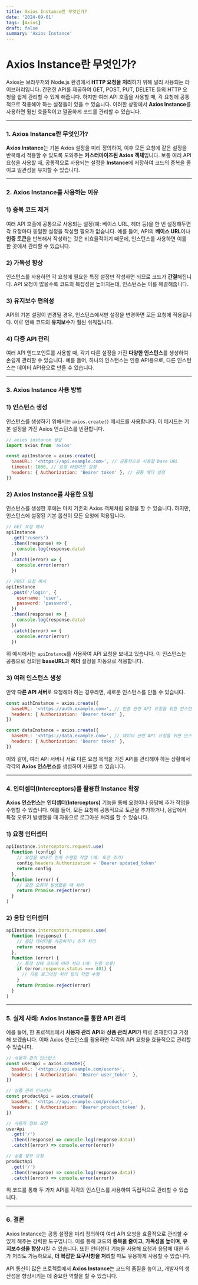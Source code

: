 ```yaml
---
title: Axios Instance란 무엇인가?
date: '2024-09-01'
tags: [Axios]
draft: false
summary: 'Axios Instance'
---
```


# Axios Instance란 무엇인가?

Axios는 브라우저와 Node.js 환경에서 **HTTP 요청을 처리**하기 위해 널리 사용되는 라이브러리입니다. 간편한 API를 제공하여 GET, POST, PUT, DELETE 등의 HTTP 요청을 쉽게 관리할 수 있게 해줍니다. 하지만 여러 API 호출을 사용할 때, 각 요청에 공통적으로 적용해야 하는 설정들이 있을 수 있습니다. 이러한 상황에서 **Axios Instance**를 사용하면 훨씬 효율적이고 깔끔하게 코드를 관리할 수 있습니다.

---

### 1. **Axios Instance란 무엇인가?**

**Axios Instance**는 기본 Axios 설정을 미리 정의하여, 이후 모든 요청에 같은 설정을 반복해서 적용할 수 있도록 도와주는 **커스터마이즈된 Axios 객체**입니다. 보통 여러 API 요청을 사용할 때, 공통적으로 사용되는 설정을 **Instance**에 저장하여 코드의 중복을 줄이고 일관성을 유지할 수 있습니다.

---

### 2. **Axios Instance를 사용하는 이유**

### 1) **중복 코드 제거**

여러 API 호출에 공통으로 사용되는 설정(예: 베이스 URL, 헤더 등)을 한 번 설정해두면 각 요청마다 동일한 설정을 작성할 필요가 없습니다. 예를 들어, API의 **베이스 URL**이나 **인증 토큰**을 반복해서 작성하는 것은 비효율적이기 때문에, 인스턴스를 사용하면 이를 한 곳에서 관리할 수 있습니다.

### 2) **가독성 향상**

인스턴스를 사용하면 각 요청에 필요한 특정 설정만 작성하면 되므로 코드가 **간결**해집니다. API 요청이 많을수록 코드의 복잡성은 높아지는데, 인스턴스는 이를 해결해줍니다.

### 3) **유지보수 편의성**

API의 기본 설정이 변경될 경우, 인스턴스에서만 설정을 변경하면 모든 요청에 적용됩니다. 이로 인해 코드의 **유지보수**가 훨씬 쉬워집니다.

### 4) **다중 API 관리**

여러 API 엔드포인트를 사용할 때, 각기 다른 설정을 가진 **다양한 인스턴스**를 생성하여 손쉽게 관리할 수 있습니다. 예를 들어, 하나의 인스턴스는 인증 API용으로, 다른 인스턴스는 데이터 API용으로 만들 수 있습니다.

---

### 3. **Axios Instance 사용 방법**

### 1) **인스턴스 생성**

인스턴스를 생성하기 위해서는 `axios.create()` 메서드를 사용합니다. 이 메서드는 기본 설정을 가진 Axios 인스턴스를 반환합니다.

```jsx
// axios instance 생성
import axios from 'axios'

const apiInstance = axios.create({
  baseURL: '<https://api.example.com>', // 공통적으로 사용할 base URL
  timeout: 1000, // 요청 타임아웃 설정
  headers: { Authorization: 'Bearer token' }, // 공통 헤더 설정
})
```

### 2) **Axios Instance를 사용한 요청**

인스턴스를 생성한 후에는 마치 기존의 Axios 객체처럼 요청을 할 수 있습니다. 하지만, 인스턴스에 설정된 기본 옵션이 모든 요청에 적용됩니다.

```jsx
// GET 요청 예시
apiInstance
  .get('/users')
  .then((response) => {
    console.log(response.data)
  })
  .catch((error) => {
    console.error(error)
  })

// POST 요청 예시
apiInstance
  .post('/login', {
    username: 'user',
    password: 'password',
  })
  .then((response) => {
    console.log(response.data)
  })
  .catch((error) => {
    console.error(error)
  })
```

위 예시에서는 `apiInstance`를 사용하여 API 요청을 보내고 있습니다. 이 인스턴스는 공통으로 정의된 **baseURL**과 **헤더** 설정을 자동으로 적용합니다.

### 3) **여러 인스턴스 생성**

만약 **다른 API 서버**로 요청해야 하는 경우라면, 새로운 인스턴스를 만들 수 있습니다.

```jsx
const authInstance = axios.create({
  baseURL: '<https://auth.example.com>', // 인증 관련 API 요청을 위한 인스턴스
  headers: { Authorization: 'Bearer token' },
})

const dataInstance = axios.create({
  baseURL: '<https://data.example.com>', // 데이터 관련 API 요청을 위한 인스턴스
  headers: { Authorization: 'Bearer token' },
})
```

이와 같이, 여러 API 서버나 서로 다른 요청 목적을 가진 API를 관리해야 하는 상황에서 각각의 **Axios 인스턴스**를 생성하여 사용할 수 있습니다.

---

### 4. **인터셉터(Interceptors)를 활용한 Instance 확장**

**Axios 인스턴스**는 **인터셉터(Interceptors)** 기능을 통해 요청이나 응답에 추가 작업을 수행할 수 있습니다. 예를 들어, 모든 요청에 공통적으로 토큰을 추가하거나, 응답에서 특정 오류가 발생했을 때 자동으로 로그아웃 처리를 할 수 있습니다.

### 1) **요청 인터셉터**

```jsx
apiInstance.interceptors.request.use(
  function (config) {
    // 요청을 보내기 전에 수행할 작업 (예: 토큰 추가)
    config.headers.Authorization = 'Bearer updated_token'
    return config
  },
  function (error) {
    // 요청 오류가 발생했을 때 처리
    return Promise.reject(error)
  }
)
```

### 2) **응답 인터셉터**

```jsx
apiInstance.interceptors.response.use(
  function (response) {
    // 응답 데이터를 가공하거나 추가 처리
    return response
  },
  function (error) {
    // 특정 상태 코드에 따라 처리 (예: 인증 오류)
    if (error.response.status === 401) {
      // 자동 로그아웃 처리 등의 작업 수행
    }
    return Promise.reject(error)
  }
)
```

---

### 5. **실제 사례: Axios Instance를 통한 API 관리**

예를 들어, 한 프로젝트에서 **사용자 관리 API**와 **상품 관리 API**가 따로 존재한다고 가정해 보겠습니다. 이때 Axios 인스턴스를 활용하면 각각의 API 요청을 효율적으로 관리할 수 있습니다.

```jsx
// 사용자 관리 인스턴스
const userApi = axios.create({
  baseURL: '<https://api.example.com/users>',
  headers: { Authorization: 'Bearer user_token' },
})

// 상품 관리 인스턴스
const productApi = axios.create({
  baseURL: '<https://api.example.com/products>',
  headers: { Authorization: 'Bearer product_token' },
})

// 사용자 정보 요청
userApi
  .get('/')
  .then((response) => console.log(response.data))
  .catch((error) => console.error(error))

// 상품 정보 요청
productApi
  .get('/')
  .then((response) => console.log(response.data))
  .catch((error) => console.error(error))
```

위 코드를 통해 두 가지 API를 각각의 인스턴스를 사용하여 독립적으로 관리할 수 있습니다.

---

### 6. **결론**

Axios Instance는 공통 설정을 미리 정의하여 여러 API 요청을 효율적으로 관리할 수 있게 해주는 강력한 도구입니다. 이를 통해 코드의 **중복을 줄이고**, **가독성을 높이며**, **유지보수성을 향상**시킬 수 있습니다. 또한 인터셉터 기능을 사용해 요청과 응답에 대한 추가 처리도 가능하므로, **더 복잡한 요구사항을 처리**할 때도 유용하게 사용할 수 있습니다.

API 통신이 많은 프로젝트에서 **Axios Instance**는 코드의 품질을 높이고, 개발자의 생산성을 향상시키는 데 중요한 역할을 할 수 있습니다.
